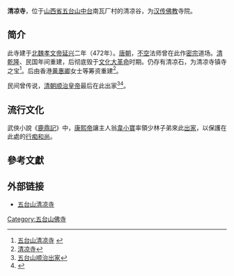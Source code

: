 {{Otheruses|清凉寺|subject=位于山西五台山的清凉寺|other=同名或類似名的其它條目描述}}

'''清凉寺'''，位于[[山西省|山西省]][[五台山|五台山]][[中台|中台]]南瓦厂村的清凉谷，为[[汉传佛教|汉传佛教]]寺院。

== 简介 ==
此寺建于[[北魏孝文帝|北魏孝文帝]][[延兴_(北魏)|延兴]]二年（472年）。[[唐朝|唐朝]]，[[不空|不空]]法师曾在此作[[密宗|密宗]]道场。[[清朝|清]][[乾隆|乾隆]]、民国年间重建，后彻底毁于[[文化大革命|文化大革命]]时期。仍存有清凉石，为清凉寺镇寺之宝<ref>[http://www.qls.chinawts.com/list/qls/index.htm 五台山清凉寺] {{webarchive|url=https://web.archive.org/web/20090501082059/http://www.qls.chinawts.com/list/qls/index.htm |date=2009-05-01 }}</ref>。后由香港[[黄惠卿|黄惠卿]]女士等筹资重建<ref>[http://www.zizhuxing.com/wutaishan/wutaishansimiao/02-79.html 清凉寺]</ref>{{dead link}}。

民间曾传说，[[清朝|清朝]][[顺治皇帝|顺治皇帝]]最后在此出家<ref>[http://www.wutaishan.cn/wutaishanbaike/17-366.html 五台山顺治出家]</ref>{{dead link}}<ref>{{Cite web |url=http://tour.xinzhou.org/2009/1214/article_2629.html |title=“顺治帝出家五台山”传说的由来 |access-date=2009-12-24 |archive-date=2013-11-23 |archive-url=https://web.archive.org/web/20131123074136/http://tour.xinzhou.org/2009/1214/article_2629.html |dead-url=yes }}</ref>。

==流行文化==
武俠小說《[[鹿鼎記|鹿鼎記]]》中，[[康熙帝|康熙帝]]讓主人翁[[韋小寶|韋小寶]]率領少林子弟來此[[出家|出家]]，以保護在此處的[[順治帝|行痴和尚]]。

==參考文獻==
{{reflist}}

== 外部链接==
*[https://web.archive.org/web/20110717230406/http://qls.sxwts.com/ 五台山清凉寺]

{{佛教小作品}}
[[Category:五台山佛寺|Category:五台山佛寺]]